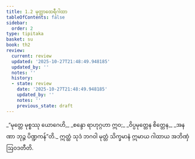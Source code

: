 ```yaml
---
title: 1.2 မုတ္တာထေရီဂါထာ
tableOfContents: false
sidebar:
  order: 2
type: tipitaka
basket: su
book: th2
review:
  current: review
  updated: '2025-10-27T21:48:49.948185'
  updated_by: ''
  notes: ''
  history:
  - state: review
    date: '2025-10-27T21:48:49.948185'
    updated_by: ''
    notes: ''
    previous_state: draft
---
```



<ReviewStatus review={frontmatter.review} showDetails={true} />

<HypothesisAnnotation frontmatter={frontmatter} />

<DynamicBreadcrumb />

<Division number="2" book="th2" e="ch" v="19" p="377">

<Paragraph number="4" type="verses" book="th2">
_“မုတ္တေ မုစ္စဿု ယောဂေဟိ,_  
_စန္ဒော ရာဟုဂ္ဂဟာ ဣဝ;_  
_ဝိပ္ပမုတ္တေန စိတ္တေန,_  
_အနဏာ ဘုဉ္ဇ ပိဏ္ဍကန်”တိ._  

</Paragraph>

<Paragraph number="5" book="th2">
ဣတ္ထံ သုဒံ ဘဂဝါ မုတ္တံ သိက္ခမာနံ ဣမာယ ဂါထာယ အဘိဏှံ ဩဝဒတီတိ.
</Paragraph>
</Division>